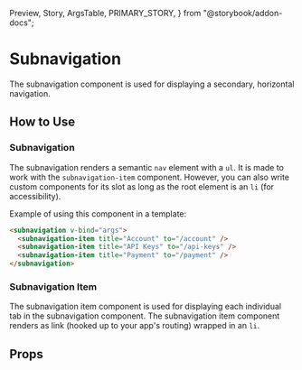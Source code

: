   Preview,
  Story,
  ArgsTable,
  PRIMARY_STORY,
} from "@storybook/addon-docs";

# Subnavigation

The subnavigation component is used for displaying a secondary, horizontal navigation.

<Preview>
  <Story id="components-subnavigation--primary" />
</Preview>

## How to Use

### Subnavigation

The subnavigation renders a semantic `nav` element with a `ul`. It is made to work with the `subnavigation-item` component. However, you can also write custom components for its slot as long as the root element is an `li` (for accessibility).

Example of using this component in a template:

```html
<subnavigation v-bind="args">
  <subnavigation-item title="Account" to="/account" />
  <subnavigation-item title="API Keys" to="/api-keys" />
  <subnavigation-item title="Payment" to="/payment" />
</subnavigation>
```

### Subnavigation Item

The subnavigation item component is used for displaying each individual tab in the subnavigation component. The subnavigation item component renders as link (hooked up to your app's routing) wrapped in an `li`.

## Props

<ArgsTable story={PRIMARY_STORY} />
